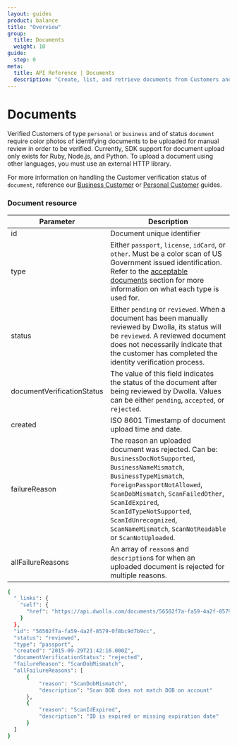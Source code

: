 ```yaml
---
layout: guides
product: balance
title: "Overview"
group:
  title: Documents
  weight: 10
guide:
  step: 0
meta:
  title: API Reference | Documents
  description: "Create, list, and retrieve documents from Customers and Beneficial Owners."
---
```


# Documents

Verified Customers of type `personal` or `business` and of status `document` require color photos of identifying documents to be uploaded for manual review in order to be verified. Currently, SDK support for document upload only exists for Ruby, Node.js, and Python. To upload a document using other languages, you must use an external HTTP library.

For more information on handling the Customer verification status of `document`, reference our [Business Customer](/guides/business-verified-customer/handle-verification-statuses#handling-document-status) or [Personal Customer](/guides/personal-verified-customer/handle-verification-statuses#handling-status-document) guides.

### Document resource

| Parameter                  | Description                                                                                                                                                                                                                                                                                                                      |
| -------------------------- | -------------------------------------------------------------------------------------------------------------------------------------------------------------------------------------------------------------------------------------------------------------------------------------------------------------------------------- |
| id                         | Document unique identifier                                                                                                                                                                                                                                                                                                       |
| type                       | Either `passport`, `license`, `idCard`, or `other`. Must be a color scan of US Government issued identification. <br /> Refer to the [acceptable documents](/api-reference/documents/create-document-for-customer#acceptable-documents) section for more information on what each type is used for.                              |
| status                     | Either `pending` or `reviewed`. When a document has been manually reviewed by Dwolla, its status will be `reviewed`. A reviewed document does not necessarily indicate that the customer has completed the identity verification process.                                                                                        |
| documentVerificationStatus | The value of this field indicates the status of the document after being reviewed by Dwolla. Values can be either `pending`, `accepted`, or `rejected`.                                                                                                                                                                          |
| created                    | ISO 8601 Timestamp of document upload time and date.                                                                                                                                                                                                                                                                             |
| failureReason              | The reason an uploaded document was rejected. Can be: `BusinessDocNotSupported`, `BusinessNameMismatch`, `BusinessTypeMismatch`, `ForeignPassportNotAllowed`, `ScanDobMismatch`, `ScanFailedOther`, `ScanIdExpired`, `ScanIdTypeNotSupported`, `ScanIdUnrecognized`, `ScanNameMismatch`, `ScanNotReadable` or `ScanNotUploaded`. |
| allFailureReasons          | An array of `reason`s and `description`s for when an uploaded document is rejected for multiple reasons.                                                                                                                                                                                                                         |

```bash
{
  "_links": {
    "self": {
      "href": "https://api.dwolla.com/documents/56502f7a-fa59-4a2f-8579-0f8bc9d7b9cc"
    }
  },
  "id": "56502f7a-fa59-4a2f-8579-0f8bc9d7b9cc",
  "status": "reviewed",
  "type": "passport",
  "created": "2015-09-29T21:42:16.000Z",
  "documentVerificationStatus": "rejected",
  "failureReason": "ScanDobMismatch",
  "allFailureReasons": [
      {
          "reason": "ScanDobMismatch",
          "description": "Scan DOB does not match DOB on account"
      },
      {
          "reason": "ScanIdExpired",
          "description": "ID is expired or missing expiration date"
      }
  ]
}
```
